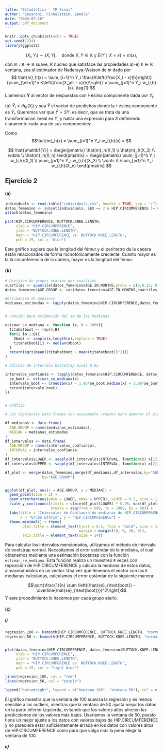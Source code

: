 ```yaml
---
title: "Estadística - TP Final"
author: "Cesaroni, Finkelstein, Zanela"
date: "2024-07-10"
output: pdf_document
---
```


```r
knitr::opts_chunk$set(echo = TRUE)
set.seed(1234) 
library(ggplot2)
```

$$
(X_i, Y_i) \sim (X, Y), \quad \text{donde } X, Y \in \mathbb{R} \text{ y } E(Y \mid X = x) = m(x),
$$ con $m: \mathbb{R} \rightarrow \mathbb{R}$ suave, $K$ núcleo que satisface las propiedades a)-e) $h \in \mathbb{R}$ ventana, sea el estimador de Nadaraya–Watson de $m$ dado por $$
\hat{m}_h(x) = \sum_{i=1}^n Y_i \frac{K\left(\frac{X_i - x}{h}\right)}{\sum_{\ell=1}^n K\left(\frac{X_\ell - x}{h}\right)} = \sum_{j=1}^n Y_i w_{i,h}(x). \tag{1}
$$ Llamemos $\mathbf{Y}$ al vector de respuestas con $i$-ésima componente dada por $Y_i$.

$(a)$ $\hat{Y}_i = \hat{m}_h(X_i)$ y sea $\hat{Y}$ el vector de predichos donde la $i$-ésima componente es $\hat{Y}_i$. Queremos ver que $\hat{Y} = SY$, es decir, que se trata de una transformación lineal en $Y$, y hallar una expresión para $S$ definiendo claramente cada una de sus componentes:

Como $$\hat{m}_h(x) = \sum_{j=1}^n Y_i w_{i,h}(x) = $$

$$ \hat{\mathbf{Y}} = 
\begin{pmatrix}
\hat{m}_h(X_1) \\
\hat{m}_h(X_2) \\
\vdots \\
\hat{m}_h(X_n)
\end{pmatrix} =
\begin{pmatrix}
\sum_{j=1}^n Y_i w_{i,h}(X_1) \\
\sum_{j=1}^n Y_i w_{i,h}(X_2) \\
\vdots \\
\sum_{j=1}^n Y_i w_{i,h}(X_n)
\end{pmatrix}
$$

## Ejercicio 2

#### (a)

```r
individuals <- read.table("individuals.csv", header = TRUE, sep = ";")
datos_femenino <- subset(individuals, SEX == 2 & HIP.CIRCUMFERENCE != 0 & BUTTOCK.KNEE.LENGTH!=0)
attach(datos_femenino)

plot(HIP.CIRCUMFERENCE, BUTTOCK.KNEE.LENGTH,
     xlab = "HIP.CIRCUMFERENCE",
     ylab = "BUTTOCK.KNEE.LENGTH",
     main = "HIP.CIRCUMFERENCE vs. BUTTOCK.KNEE.LENGTH",
     pch = 19, col = "blue")
```

Este gráfico sugiere que la longitud del fémur y el perímetro de la cadera están relacionados de forma monotónicamente creciente. Cuanto mayor es la la circunferencia de la cadera, mayor es la longitud del fémur.

#### (b)

```r

# Division de grupos etarios por cuartiles
cuartiles <- quantile(datos_femenino$AGE.IN.MONTHS,probs = c(0,0.25, 0.5, 0.75,1))
datos_femenino$AGE.GROUP <- cut(datos_femenino$AGE.IN.MONTHS,cuartiles,include.lowest = TRUE, labels = c("0-81","82-128","129-168","169, +"))

#Estimacion de medianas 
medianas_estimadas <- tapply(datos_femenino$HIP.CIRCUMFERENCE,datos_femenino$AGE.GROUP,median)


# Función para estimación del se de las medianas

estimar_se_mediana <- function (x, B = 1000){
  titahatboot <- rep(0,B)
  for(i in 1:B){
    Xboot <- sample(x,length(x),replace = TRUE)
    titahatboot[i] <- median(Xboot)
  }
  return(sqrt(mean((titahatboot - mean(titahatboot))^2)))
}

# Cálculo de intervalo bootstrap nivel 0.95

intervalos_confianza <- tapply(datos_femenino$HIP.CIRCUMFERENCE, datos_femenino$AGE.GROUP, function(x){
  se_boot <- estimar_se_mediana(x)
  intervalo_boot <- c(median(x) - 1.96*se_boot,median(x) + 1.96*se_boot)
  return(intervalo_boot)
})


# Gráfico

# Los siguientes data frames son unicamente creados para generar el plot

df_medianas <- data.frame(
  AGE.GROUP = names(medianas_estimadas),
  MEDIAN = medianas_estimadas
)
df_intervalos <- data.frame(
  AGE.GROUP = names(intervalos_confianza),
  INTERVAL = intervalos_confianza
)
df_intervalos$LOWER <- sapply(df_intervalos$INTERVAL, function(x) x[1])
df_intervalos$UPPER <- sapply(df_intervalos$INTERVAL, function(x) x[2])

df_plot <- merge(datos_femenino,merge(df_medianas,df_intervalos,by="AGE.GROUP"),
                 by="AGE.GROUP")


ggplot(df_plot, aes(x = AGE.GROUP, y = MEDIAN)) +
  geom_point(size = 2) +  
  geom_errorbar(aes(ymin = LOWER, ymax = UPPER), width = 0.2, size = 1) + 
  scale_y_continuous(limits = c(min(df_plot$LOWER) * 0.95, max(df_plot$UPPER)),
                     breaks = seq(from = 600, to = 1000, by = 50)) + 
  labs(title = "Intervalos de Confianza de medianas de HIP.CIRCUMFERENCE\npor grupo etario",
       x = "Grupo Etario", y = "HIP.CIRCUMFERENCE") +
  theme_minimal() + theme(
        plot.title = element_text(hjust = 0.5, face = "bold", size = 14,
                                  margin = margin(10, 0, 10, 0)),  
        axis.title = element_text(size = 14)) 
```

Para calcular los intervalos mencionados, utilizamos el método de intervalo de bootstrap normal. Necesitamos el error estándar de la mediana, el cual obtenemos mediante una estimación bootstrap con la función `estimar_se_mediana`. Esta función realiza un muestreo `B` veces con reposición de HIP.CIRCUMFERENCE y calcula la mediana de estos datos, almacenándolos en un vector. Una vez que tenemos el vector con las `B` medianas calculadas, calculamos el error estándar de la siguiente manera:

$$\sqrt{\frac{1}{n} \sum \left((\hat{se}_{\text{boot}} - \overline{\hat{se}_{\text{boot}}})^2\right)}$$
Y este procedimiento lo hacemos por cada grupo etario.


#### (c)
##### i)

```r
regresion_100 <- ksmooth(HIP.CIRCUMFERENCE, BUTTOCK.KNEE.LENGTH, "normal", bandwidth = 100)
regresion_50 <- ksmooth(HIP.CIRCUMFERENCE, BUTTOCK.KNEE.LENGTH, "normal", bandwidth = 50)


plot(datos_femenino$HIP.CIRCUMFERENCE, datos_femenino$BUTTOCK.KNEE.LENGTH,
     xlab = "HIP.CIRCUMFERENCE",
     ylab = "BUTTOCK.KNEE.LENGTH",
     main = "HIP.CIRCUMFERENCE vs. BUTTOCK.KNEE.LENGTH",
     pch = 19, col = "light blue")

lines(regresion_100, col = "red")
lines(regresion_50, col = "purple")

legend("bottomright", legend = c("Ventana 100", "Ventana 50"), col = c("red", "purple"), lty = 1, cex = 0.8)

```
El gráfico muestra que la ventana de 100 suaviza la regresión y es menos sensible a los outliers, mientras que la ventana de 50 ajusta mejor los datos en la parte inferior izquierda, evitando que los valores altos afecten las predicciones de los valores más bajos. Usaríamos la ventana de 50, puesto tiene un mejor ajuste a los datos con valores bajos de HIP.CIRCUMFERENCE y no pareciera estar suficientemente errada en los datos con valores altos de HIP.CIRCUMFERENCE como para que valga más la pena elegir la ventana de 100.

##### ii)
